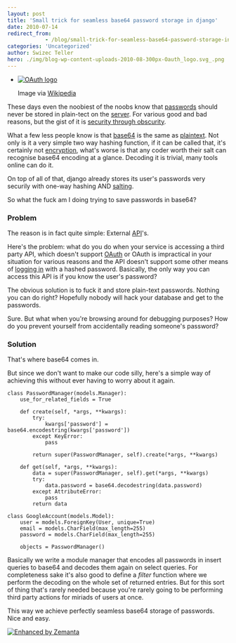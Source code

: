 ```yaml
---
layout: post
title: 'Small trick for seamless base64 password storage in django'
date: 2010-07-14
redirect_from: 
            - /blog/small-trick-for-seamless-base64-password-storage-in-django/swizec/1378
categories: 'Uncategorized'
author: Swizec Teller
hero: ./img/blog-wp-content-uploads-2010-08-300px-Oauth_logo.svg_.png
---
```

- [![OAuth logo](./img/blog-wp-content-uploads-2010-08-300px-Oauth_logo.svg_.png "OAuth logo")](http://commons.wikipedia.org/wiki/File:Oauth_logo.svg)

  Image via [Wikipedia](http://commons.wikipedia.org/wiki/File:Oauth_logo.svg)

These days even the noobiest of the noobs know that [passwords](http://en.wikipedia.org/wiki/Password "Password") should never be stored in plain-tect on the [server](http://en.wikipedia.org/wiki/Server_%28computing%29 "Server (computing)"). For various good and bad reasons, but the gist of it is [security through obscurity](http://en.wikipedia.org/wiki/Security_through_obscurity "Security through obscurity").



What a few less people know is that [base64](http://en.wikipedia.org/wiki/Base64 "Base64") is the same as [plaintext](http://en.wikipedia.org/wiki/Plaintext "Plaintext"). Not only is it a very simple two way hashing function, if it can be called that, it's certainly not [encryption](http://en.wikipedia.org/wiki/Encryption "Encryption"), what's worse is that any coder worth their salt can recognise base64 encoding at a glance. Decoding it is trivial, many tools online can do it.



On top of all of that, django already stores its user's passwords very securily with one-way hashing AND [salting](http://en.wikipedia.org/wiki/Salt_%28cryptography%29 "Salt (cryptography)").



So what the fuck am I doing trying to save passwords in base64?

### Problem

The reason is in fact quite simple: External [API](http://en.wikipedia.org/wiki/Application_programming_interface "Application programming interface")'s.



Here's the problem: what do you do when your service is accessing a third party API, which doesn't support [OAuth](http://oauth.net "OAuth") or OAuth is impractical in your situation for various reasons and the API doesn't support some other means of [logging in](http://en.wikipedia.org/wiki/Login "Login") with a hashed password. Basically, the only way you can access this API is if you know the user's password?



The obvious solution is to fuck it and store plain-text passwords. Nothing you can do right? Hopefully nobody will hack your database and get to the passwords.



Sure. But what when you're browsing around for debugging purposes? How do you prevent yourself from accidentally reading someone's password?

### Solution

That's where base64 comes in.



But since we don't want to make our code silly, here's a simple way of achieving this without ever having to worry about it again.

```
class PasswordManager(models.Manager):
    use_for_related_fields = True

    def create(self, *args, **kwargs):
        try:
            kwargs['password'] = base64.encodestring(kwargs['password'])
        except KeyError:
            pass

        return super(PasswordManager, self).create(*args, **kwargs)

    def get(self, *args, **kwargs):
        data = super(PasswordManager, self).get(*args, **kwargs)
        try:
            data.password = base64.decodestring(data.password)
        except AttributeError:
            pass
        return data

class GoogleAccount(models.Model):
    user = models.ForeignKey(User, unique=True)
    email = models.CharField(max_length=255)
    password = models.CharField(max_length=255)

    objects = PasswordManager()
```

Basically we write a module manager that encodes all passwords in insert queries to base64 and decodes them again on select queries. For completeness sake it's also good to define a _filter_ function where we perform the decoding on the whole set of returned entries. But for this sort of thing that's rarely needed because you're rarely going to be performing third party actions for miriads of users at once.



This way we achieve perfectly seamless base64 storage of passwords. Nice and easy.

[![Enhanced by Zemanta](http://img.zemanta.com/zemified_e.png?x-id=eded0a7d-aadf-4552-a54d-328c43c8a709)](http://www.zemanta.com/ "Enhanced by Zemanta")
